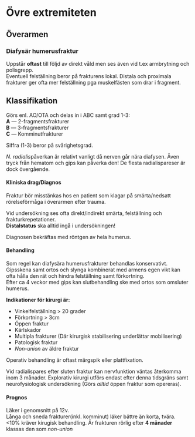 # Övre extremiteten

## Överarmen

### Diafysär humerusfraktur

Uppstår **oftast** till följd av direkt våld men ses även vid t.ex armbrytning och polisgrepp.      
Eventuell felställning beror på frakturens lokal. Distala och proximala frakturer ger ofta mer felställning pga muskelfästen som drar i fragment.

::: {.callout-tip}

## Klassifikation

Görs enl. AO/OTA och delas in i ABC samt grad 1-3:       
**A** --- 2-fragmentsfrakturer      
**B** --- 3-fragmentsfrakturer      
**C** --- Komminutfrakturer

Siffra (1-3) beror på svårighetsgrad.
:::

*N. radialis*påverkan är relativt vanligt då nerven går nära diafysen. Även tryck från hematom och gips kan påverka den! De flesta radialispareser är dock övergående.

#### Kliniska drag/Diagnos

Fraktur bör misstänkas hos en patient som klagar på smärta/nedsatt rörelseförmåga i överarmen efter trauma.

Vid undersökning ses ofta direkt/indirekt smärta, felställning och frakturkrepetationer.        
**Distalstatus** ska alltid ingå i undersökningen!

Diagnosen bekräftas med röntgen av hela humerus.

#### Behandling

Som regel kan diafysära humerusfrakturer behandlas konservativt.        
Gipsskena samt ortos och slynga kombinerat med armens egen vikt kan ofta hålla den rät och hindra felställning samt förkortning.       
Efter ca 4 veckor med gips kan slutbehandling ske med ortos som omsluter humerus.

**Indikationer för kirurgi är:**

- Vinkelfelställning > 20 grader
- Förkortning > 3cm
- Öppen fraktur 
- Kärlskador
- Multipla frakturer (Där kirurgisk stabilisering underlättar mobilisering)
- Patologisk fraktur 
- *Non-union* av äldre fraktur

Operativ behandling är oftast märgspik eller plattfixation.

Vid radialispares efter sluten fraktur kan nervfunktion väntas återkomma inom 3 månader. Explorativ kirurgi utförs endast efter denna tidsgräns samt neurofysiologisk undersökning (Görs *alltid* öppen fraktur som opereras).

#### Prognos

Läker i genomsnitt på 12v.      
Långa och sneda frakturer(inkl. komminut) läker bättre än korta, tvära.         
<10% kräver kirugisk behandling. Är frakturen rörlig efter **4 månader** klassas den som *non-union*
